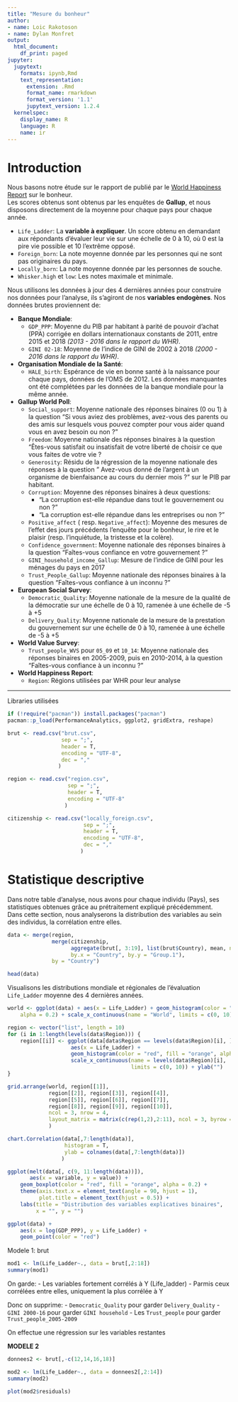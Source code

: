 ```yaml
---
title: "Mesure du bonheur"
author:
- name: Loic Rakotoson
- name: Dylan Monfret
output:
  html_document:
    df_print: paged
jupyter:
  jupytext:
    formats: ipynb,Rmd
    text_representation:
      extension: .Rmd
      format_name: rmarkdown
      format_version: '1.1'
      jupytext_version: 1.2.4
  kernelspec:
    display_name: R
    language: R
    name: ir
---
```


<!-- #region -->
# Introduction
Nous basons notre étude sur le rapport de publié par le [World Happiness Report](https://worldhappiness.report) sur le bonheur.  
Les scores obtenus sont obtenus par les enquêtes de **Gallup**, et nous disposons directement de la moyenne pour chaque pays pour chaque année.

- `Life_Ladder`: La **variable à expliquer**. Un score obtenu en demandant aux répondants d'évaluer leur vie sur une échelle de 0 à 10, où 0 est la pire vie possible et 10 l'extrême opposé.
- `Foreign_born`: La note moyenne donnée par les personnes qui ne sont pas originaires du pays.
- `Locally_born`: La note moyenne donnée par les personnes de souche.
- `Whisker.high` et `low`: Les notes maximale et minimale.



Nous utilisons les données à jour des 4 dernières années pour construire nos données pour l'analyse, ils s'agiront de nos **variables endogènes**. Nos données brutes proviennent de:

- **Banque Mondiale**:
    - `GDP_PPP`: Moyenne du PIB par habitant à parité de pouvoir d'achat (PPA) corrigée en dollars internationaux constants de 2011, entre 2015 et 2018 *(2013 - 2016 dans le rapport du WHR)*.
    - `GINI 02-18`: Moyenne de l'indice de GINI de 2002 à 2018 *(2000 - 2016 dans le rapport du WHR)*.
- **Organisation Mondiale de la Santé**:  
    - `HALE_birth`: Espérance de vie en bonne santé à la naissance pour chaque pays, données de l'OMS de 2012. Les données manquantes ont été complétées par les données de la banque mondiale pour la même année.  
- **Gallup World Poll**:  
    - `Social_support`: Moyenne nationale des réponses binaires (0 ou 1) à la question "Si vous aviez des problèmes, avez-vous des parents ou des amis sur lesquels vous pouvez compter pour vous aider quand vous en avez besoin ou non ?"  
    - `Freedom`: Moyenne nationale des réponses binaires à la question "Êtes-vous satisfait ou insatisfait de votre liberté de choisir ce que vous faites de votre vie ?  
    - `Generosity`: Résidu de la régression de la moyenne nationale des réponses à la question " Avez-vous donné de l'argent à un organisme de bienfaisance au cours du dernier mois ?" sur le PIB par habitant.  
    - `Corruption`: Moyenne des réponses binaires à deux questions:  
        - "La corruption est-elle répandue dans tout le gouvernement ou non ?"  
        - "La corruption est-elle répandue dans les entreprises ou non ?"  
    - `Positive_affect` ( resp. `Negative_affect`): Moyenne des mesures de l'effet des jours précédents l'enquête pour le bonheur, le rire et le plaisir (resp. l'inquiétude, la tristesse et la colère).  
    - `Confidence_government`: Moyenne nationale des réponses binaires à la question "Faîtes-vous confiance en votre gouvernement ?"  
    - `GINI_household_income_Gallup`: Mesure de l'indice de GINI pour les ménages du pays en 2017  
    - `Trust_People_Gallup`: Moyenne nationale des réponses binaires à la question "Faîtes-vous confiance à un inconnu ?"  
- **European Social Survey**:  
    - `Democratic_Quality`: Moyenne nationale de la mesure de la qualité de la démocratie sur une échelle de 0 à 10, ramenée à une échelle de -5 à +5  
    - `Delivery_Quality`: Moyenne nationale de la mesure de la prestation du gouvernement sur une échelle de 0 à 10, ramenée à une échelle de -5 à +5  
- **World Value Survey**:  
    - `Trust_people_WVS` pour `05_09` et `10_14`: Moyenne nationale des réponses binaires en 2005-2009, puis en 2010-2014, à la question "Faîtes-vous confiance à un inconnu ?"  
- **World Happiness Report**:  
    - `Region`: Régions utilisées par WHR pour leur analyse

---
Libraries utilisées
<!-- #endregion -->

```r
if (!require("pacman")) install.packages("pacman")
pacman::p_load(PerformanceAnalytics, ggplot2, gridExtra, reshape)
```

```r
brut <- read.csv("brut.csv",
                 sep = ";",
                 header = T,
                 encoding = "UTF-8",
                 dec = ","
                )

region <- read.csv("region.csv",
                   sep = ";",
                   header = T,
                   encoding = "UTF-8"
                  )

citizenship <- read.csv("locally_foreign.csv",
                        sep = ";",
                        header = T,
                        encoding = "UTF-8",
                        dec = ","
                       )
```

# Statistique descriptive
Dans notre table d'analyse, nous avons pour chaque individu (Pays), ses statistiques obtenues grâce au prétraitement expliqué précédemment.  
Dans cette section, nous analyserons la distribution des variables au sein des individus, la corrélation entre elles.

```r
data <- merge(region,
              merge(citizenship,
                    aggregate(brut[, 3:19], list(brut$Country), mean, na.rm = T),
                    by.x = "Country", by.y = "Group.1"),
              by = "Country")

head(data)
```

Visualisons les distributions mondiale et régionales de l'évaluation `Life_Ladder` moyenne des 4 dernières années.

```r
world <- ggplot(data) + aes(x = Life_Ladder) + geom_histogram(color = "red", fill = "orange", 
    alpha = 0.2) + scale_x_continuous(name = "World", limits = c(0, 10)) + ylab("")

region <- vector("list", length = 10)
for (i in 1:length(levels(data$Region))) {
    region[[i]] <- ggplot(data[data$Region == levels(data$Region)[i], ]) +
                    aes(x = Life_Ladder) + 
                    geom_histogram(color = "red", fill = "orange", alpha = 0.2) +
                    scale_x_continuous(name = levels(data$Region)[i],
                                       limits = c(0, 10)) + ylab("")
}

grid.arrange(world, region[[1]],
             region[[2]], region[[3]], region[[4]],
             region[[5]], region[[6]], region[[7]],
             region[[8]], region[[9]], region[[10]],
             ncol = 3, nrow = 4,
             layout_matrix = matrix(c(rep(1,2),2:11), ncol = 3, byrow = T)
             )
```

```r
chart.Correlation(data[,7:length(data)],
                  histogram = T,
                  ylab = colnames(data[,7:length(data)])
                 )
```

```r
ggplot(melt(data[, c(9, 11:length(data))]),
       aes(x = variable, y = value)) +
    geom_boxplot(color = "red", fill = "orange", alpha = 0.2) +
    theme(axis.text.x = element_text(angle = 90, hjust = 1),
          plot.title = element_text(hjust = 0.5)) +
    labs(title = "Distribution des variables explicatives binaires",
         x = "", y = "")
```

```r
ggplot(data) +
    aes(x = log(GDP_PPP), y = Life_Ladder) +
    geom_point(color = "red")
```

Modele 1: brut

```r
mod1 <- lm(Life_Ladder~., data = brut[,2:18])
summary(mod1)
```

<!-- #region -->
On garde:
- Les variables fortement corrélés à Y (Life_ladder)
- Parmis ceux corrélées entre elles, uniquement la plus corrélée à Y


Donc on supprime:
- `Democratic_Quality` pour garder `Delivery_Quality`
- `GINI 2000-16` pour garder `GINI household`
- Les `Trust_people` pour garder `Trust_people_2005-2009`


On effectue une régression sur les variables restantes


**MODELE 2**
<!-- #endregion -->

```r
donnees2 <- brut[,-c(12,14,16,18)]
```

```r
mod2 <- lm(Life_Ladder~., data = donnees2[,2:14])
summary(mod2)
```

```r
plot(mod2$residuals)
```
